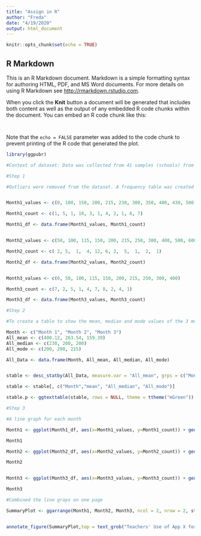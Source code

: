 ---
title: "Assign in R"
author: "Freda"
date: "4/19/2020"
output: html_document
---

```{r setup, include=FALSE}
knitr::opts_chunk$set(echo = TRUE)
```

## R Markdown

This is an R Markdown document. Markdown is a simple formatting syntax for authoring HTML, PDF, and MS Word documents. For more details on using R Markdown see <http://rmarkdown.rstudio.com>.

When you click the **Knit** button a document will be generated that includes both content as well as the output of any embedded R code chunks within the document. You can embed an R code chunk like this:

```{r cars}

```


```{r pressure, echo=FALSE}

```

Note that the `echo = FALSE` parameter was added to the code chunk to prevent printing of the R code that generated the plot.


```{r}
library(ggpubr)

#Context of dataset: Data was collected from 41 samples (schools) from different areas in Nigeria. The total number of teachers using app X over 3 months was collected. The data below shows the use of the app in Nigeria in the 3-month period.

```

```{r}

#Step 1

#Outliers were removed from the dataset. A frequency table was created for the 3 months, and organised to a dataframe for easy line graph plotting.


Month1_values <- c(0, 100, 150, 200, 215, 230, 300, 350, 400, 430, 500)

Month1_count <- c(1, 5, 1, 10, 3, 1, 4, 2, 1, 6, 7)

Month1_df <- data.frame(Month1_values, Month1_count)


Month2_values <- c(50, 100, 115, 150, 200, 215, 250, 300, 400, 500, 600)

Month2_count <- c( 2, 5,  1,  4, 12, 6, 2,  5,  1,  2,  1)

Month2_df <- data.frame(Month2_values, Month2_count)


Month3_values <- c(0, 50, 100, 115, 150, 200, 215, 250, 300, 400)

Month3_count <- c(7, 2, 5, 1, 4, 7, 8, 2, 4, 1)

Month3_df <- data.frame(Month3_values, Month3_count)


```



```{r}

#Step 2

#To create a table to show the mean, median and mode values of the 3 months, the stats of the months organised to a dataframe and the stats table was created using ggtexttable.

Month <- c("Month 1", "Month 2", "Month 3")
All_mean <- c(400.12, 263.54, 159.39)
All_median <- c(230, 200, 200)
All_mode <- c(200, 200, 215)

All_Data <- data.frame(Month, All_mean, All_median, All_mode)


stable <- desc_statby(All_Data, measure.var = "All_mean", grps = c("Month", "All_median", "All_mode"))

stable <- stable[, c("Month","mean", "All_median", "All_mode")]

stable.p <- ggtexttable(stable, rows = NULL, theme = ttheme("mGreen")) 


```



```{r}

#Step 3 

#A line graph for each month

Month1 <- ggplot(Month1_df, aes(x=Month1_values, y=Month1_count)) + geom_line(color = "darkolivegreen4") + geom_point( color = "darkolivegreen4") +theme_minimal() + xlab('Month 1') + ylab('Count') + expand_limits(x=0, y=0) + expand_limits(x=c(100,600), y=c(5, 13))

Month1 

Month2 <- ggplot(Month2_df, aes(x=Month2_values, y=Month2_count)) + geom_line(color = "green3") + geom_point( color = "green3") +theme_minimal() + xlab('Month 2') + ylab('Count') + expand_limits(x=0, y=0) + expand_limits(x=c(100,600), y=c(5, 13))

Month2


Month3 <- ggplot(Month3_df, aes(x=Month3_values, y=Month3_count)) + geom_line(color = "darkolivegreen") + geom_point( color = "darkolivegreen") +theme_minimal() + xlab('Month 3') + ylab('Count') + expand_limits(x=0, y=0) + expand_limits(x=c(100,600), y=c(5, 13))

Month3

```



```{r}

#Combined the line graps on one page

SummaryPlot <- ggarrange(Month1, Month2, Month3, ncol = 2, nrow = 2, stable.p)


annotate_figure(SummaryPlot,top = text_grob("Teachers' Use of App X for Month 1, 2 & 3", color = "darkslategray", face = "bold", size = 12), bottom = text_grob("Note: The graph shows Teachers Using App X in different schools in Nigeria over a span of 3 months", color = "darkslategray", hjust = 1.1, x = 1, face = "italic", size = 10))


```




















